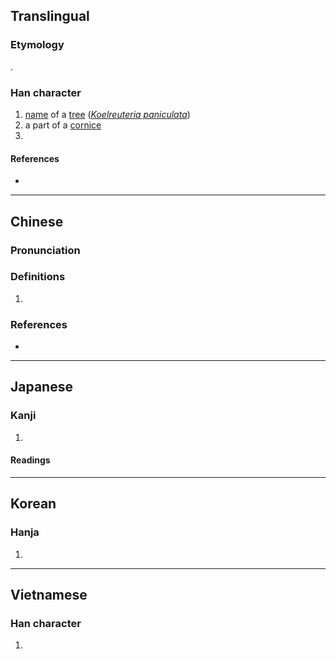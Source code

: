 {{character info/new}}
{{also|栾|灤}}
==Translingual==

===Etymology===
{{Han etyl}}
{{Han compound|䜌|木|c1=p|c2=s|ls=psc}}.

===Han character===
{{Han char|rn=75|rad=木|as=19|sn=23|canj=VFD|four=22904|ids=⿱䜌木}}

# [[name]] of a [[tree]] (''[[w:Koelreuteria paniculata|Koelreuteria paniculata]]'')
# a part of a [[cornice]]
# {{surname|lang=zh}}

====References====
* {{Han ref|kx=0564.010|dkj=15947|dj=0953.050|hdz=21324.150|uh=6B12|ud=27410|bh=F7E1|bd=63457}}

----

==Chinese==
{{zh-forms|s=栾}}

===Pronunciation===
{{zh-pron
|m=luán
|c=lyun4
|mc=y
|oc=y
|ma=
|cat=pn,n
}}

===Definitions===
{{zh-hanzi}}

# {{rfdef|lang=zh}}

===References===
* {{R:cedict}}

----

==Japanese==

===Kanji===
{{ja-kanji|grade=|rs=木19|style=ky|shin=栾}}

# {{defn|lang=ja|sort=木19}}

====Readings====
{{ja-readings
|goon=[[らん]] (ran)
|kanon=[[らん]] (ran)
|kun=[[おうち]] (ouchi), [[ひじき]] (hijiki), [[まどか]] (madoka)}}

----

==Korean==

===Hanja===
{{ko-hanja|hangeul=[[란]]>[[난]]|eumhun=|rv=ran>nan|mr=ran>nan|y=lan>nan}}

# {{defn|lang=ko|sort=木19}}

----

==Vietnamese==

===Han character===
{{vi-hantu|[[loan]]|rs=木19}}

# {{defn|lang=vi|sort=木19}}
